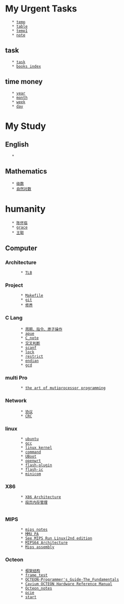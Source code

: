 = My Urgent Tasks =
    * [[temp]]
    * [[table]]
    * [[temp1]]
    * [[note]]
== task ==
    * [[task]]
    * [[books index]]
== time money ==
    * [[year]]
    * [[month]]
    * [[week]]
    * [[day]]

= My Study =
== English	==
	* 
== Mathematics	==
	* [[级数]]
	* [[自然对数]]
= humanity  	=
	* [[陈怀临]] 
	* [[grace]]
	* [[王聪]]
== Computer 	==
=== Architecture===
		* [[TLB]]
=== Project 	===
		* [[Makefile]]
		* [[git]]
		* [[修养]]
=== C Lang 	===
		* [[周期、指令、原子操作]]
		* [[apue]]
		* [[C_note]]
		* [[交叉判断]]
		* [[scanf]]
		* [[lock]]
		* [[restrict]]
		* [[endian]]
		* [[gcd]]
=== multi Pro 	===
		* [[the art of mutiprocessor programming]]
=== Network 	===
		* [[协议]]
		* [[CRC]]
=== linux 	===
		* [[ubuntu]]
		* [[gcc]]
		* [[linux kernel]]
		* [[command]]
		* [[UBoot]]
		* [[openwrt]]
		* [[flash-plugin]]
		* [[flash-ic]]
		* [[minicom]]
=== X86		===
		* [[X86 Architecture]]
		* [[段页内存管理]]
	
=== MIPS	===
		* [[mips notes]]
		* [[MMU PA]]
		* [[See MIPS Run Linux(2nd edition]]
		* [[MIPS64 Architecture]]
		* [[Mips assembly]]
=== Octeon 	===
		* [[框架结构]]
		* [[frame_test]]
		* [[OCTEON-Programmer's_Guide-The_Fundamentals]]
		* [[Cavium OCTEON Hardware Reference Manual]]
		* [[Octeon_notes]]
		* [[pcie]]
		* [[start]]
